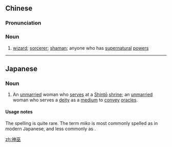 ==Chinese==
{{zh-forms}}

===Pronunciation===
{{zh-pron
|m=shénwū
|c=san4 mou4
|mn=xm:sîn-bû
|cat=n
}}

===Noun===
{{zh-noun}}

# [[wizard]]; [[sorcerer]]; [[shaman]]; anyone who has [[supernatural]] [[power]]s

----

==Japanese==
{{ja-kanjitab|神|巫}}

===Noun===
{{ja-noun|みこ}}

# {{ja-def|巫女}} An [[unmarried]] woman who [[serve]]s at a [[Shintō]] [[shrine]]; an [[unmarried]] woman who serves a [[deity]] as a [[medium]] to [[convey]] [[oracle]]s.

====Usage notes====
The spelling {{lang|ja|神巫}} is quite rare. The term ''miko'' is most commonly spelled as {{l|ja|巫女}} in modern Japanese, and less commonly as {{l|ja|神子}}.

[[zh:神巫]]